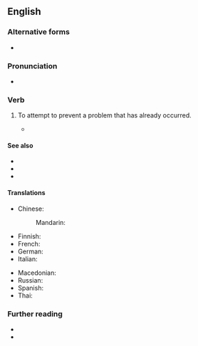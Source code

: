 ==English==

===Alternative forms===
* {{alter|en|lock the stable door after the horse has bolted|shut the stable door after the horse has bolted|close the stable door after the horse has been stolen|lock the stable door after the horse has been stolen}}

===Pronunciation===
* {{audio|en|en-au-close the stable door after the horse has bolted.ogg|Audio (AU)}}

===Verb===
{{en-verb|[[close]]<> the [[stable]] [[door]] [[after]] the [[horse]] [[have|has]]<has,has,had> [[bolt]]ed}}

# {{lb|en|idiomatic}} To attempt to prevent a problem that has already occurred.
#* {{quote-hansard
|en
|house=House of Commons
|speaker=Ian C. Lucas
|authorlink=Ian Lucas
|debate=WhatsApp Data Breach
|url=https://hansard.parliament.uk/Commons/2019-05-15/debates/B7EA7926-DDE7-4E6B-BC9B-47BB7B0BA5CF/WhatsappDataBreach
|date=15 May 2019
|column=242
|passage=We are now in an election period, with WhatsApp and closed Facebook groups being used, as we speak, in electoral campaigning, but the law has not changed since the DCMS Committee, on which I serve, raised these issues. We have yet another instance of '''shutting the door after the horse has bolted'''.}}

====See also====
* {{l|en|that ship has sailed}}
* {{l|en|too little, too late}}
* {{l|en|Scarborough warning}}

====Translations====
{{trans-top}}
* Chinese:
*: Mandarin: {{t+|cmn|亡羊補牢|lit=to repair the pen after sheep is lost}}
* Finnish: {{t|fi|[[myöhäistä hiiren haukotella kun on kissan suussa|haukotella kissan suussa]]|lit=it's too late for a mouse to yawn when in a cat's mouth}}
* French: {{t+|fr|c'est de la moutarde après dîner|lit=it's mustard after dinner}}
* German: {{t|de|den Brunnen zudecken, wenn das Kind hineingefallen ist|lit=to cover the well after the child fell into it}}
* Italian: {{t|it|chiudere il recinto dopo che i buoi sono scappati|lit=to close the gate after the oxen have escaped}}
{{trans-mid}}
* Macedonian: {{t|mk|по свадба тапани}}
* Russian: {{t|ru|после пожара да за водой|lit=fetching water after the fire}}
* Spanish: {{t-needed|es}}
* Thai: {{t|th|วัวหายล้อมคอก|lit=to create a pen after the oxen have disappeared}}
{{trans-bottom}}

===Further reading===
* {{R:Collins}}
* {{R:Phrase Finder|url=shut-the-stable-door-after-the-horse-has-bolted.html}}